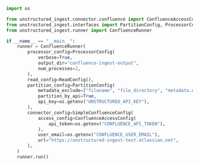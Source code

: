 ```python Python
import os

from unstructured_ingest.connector.confluence import ConfluenceAccessConfig, SimpleConfluenceConfig
from unstructured_ingest.interfaces import PartitionConfig, ProcessorConfig, ReadConfig
from unstructured_ingest.runner import ConfluenceRunner

if __name__ == "__main__":
    runner = ConfluenceRunner(
        processor_config=ProcessorConfig(
            verbose=True,
            output_dir="confluence-ingest-output",
            num_processes=2,
        ),
        read_config=ReadConfig(),
        partition_config=PartitionConfig(
            metadata_exclude=["filename", "file_directory", "metadata.data_source.date_processed"],
            partition_by_api=True,
            api_key=os.getenv("UNSTRUCTURED_API_KEY"),
        ),
        connector_config=SimpleConfluenceConfig(
            access_config=ConfluenceAccessConfig(
                api_token=os.getenv("CONFLUENCE_API_TOKEN"),
            ),
            user_email=os.getenv("CONFLUENCE_USER_EMAIL"),
            url="https://unstructured-ingest-test.atlassian.net",
        ),
    )
    runner.run()
```
